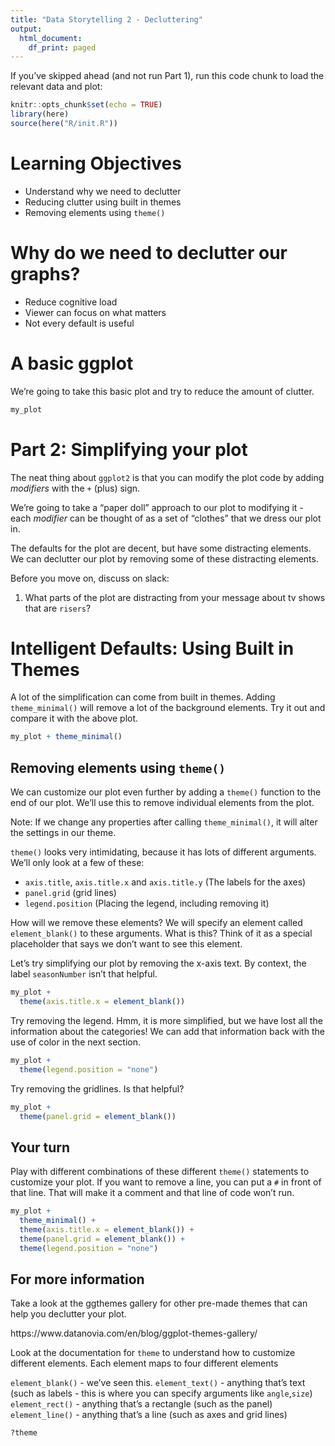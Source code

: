 ```yaml
---
title: "Data Storytelling 2 - Decluttering"
output:
  html_document:
    df_print: paged
---
```

If you've skipped ahead (and not run Part 1), run this code chunk to load the relevant data and plot:

```r
knitr::opts_chunk$set(echo = TRUE)
library(here)
source(here("R/init.R"))
```

# Learning Objectives

- Understand why we need to declutter
- Reducing clutter using built in themes
- Removing elements using `theme()`

# Why do we need to declutter our graphs?

- Reduce cognitive load
- Viewer can focus on what matters
- Not every default is useful

# A basic ggplot

We're going to take this basic plot and try to reduce the amount of clutter.

```r
my_plot
```

# Part 2: Simplifying your plot

The neat thing about `ggplot2` is that you can modify the plot code by adding *modifiers* with the `+` (plus) sign. 

We're going to take a "paper doll" approach to our plot to modifying it - each *modifier* can be thought of as a set of "clothes" that we dress our plot in. 

The defaults for the plot are decent, but have some distracting elements. We can declutter our plot by removing some of these distracting elements.

Before you move on, discuss on slack:

1) What parts of the plot are distracting from your message about tv shows that are `risers`?

# Intelligent Defaults: Using Built in Themes

A lot of the simplification can come from built in themes. Adding `theme_minimal()` will remove a lot of the background elements. Try it out and compare it with the above plot.

```r
my_plot + theme_minimal()
```

## Removing elements using `theme()`

We can customize our plot even further by adding a `theme()` function to the end of our plot. We'll use this to remove individual elements from the plot. 

Note: If we change any properties after calling `theme_minimal()`, it will alter the settings in our theme.

`theme()` looks very intimidating, because it has lots of different arguments. We'll only look at a few of these:

- `axis.title`, `axis.title.x` and `axis.title.y` (The labels for the axes)
- `panel.grid` (grid lines)
- `legend.position` (Placing the legend, including removing it)

How will we remove these elements? We will specify an element called `element_blank()` to these arguments. What is this? Think of it as a special placeholder that says we don't want to see this element.

Let's try simplifying our plot by removing the x-axis text. By context, the label `seasonNumber` isn't that helpful.

```r
my_plot + 
  theme(axis.title.x = element_blank())

```

Try removing the legend. Hmm, it is more simplified, but we have lost all the information about the categories! We can add that information back with the use of color in the next section.

```r
my_plot + 
  theme(legend.position = "none")
```

Try removing the gridlines. Is that helpful?

```r
my_plot + 
  theme(panel.grid = element_blank())
```

## Your turn

Play with different combinations of these different `theme()` statements to customize your plot. If you want to remove a line, you can put a `#` in front of that line. That will make it a comment and that line of code won't run.

```r
my_plot +
  theme_minimal() + 
  theme(axis.title.x = element_blank()) + 
  theme(panel.grid = element_blank()) + 
  theme(legend.position = "none")
```

## For more information

Take a look at the ggthemes gallery for other pre-made themes that can help you declutter your plot.

https://www.datanovia.com/en/blog/ggplot-themes-gallery/

Look at the documentation for `theme` to understand how to customize different elements. Each element maps to four different elements

`element_blank()` - we've seen this.
`element_text()` - anything that's text (such as labels - this is where you can specify arguments like `angle`,`size`)
`element_rect()` - anything that's a rectangle (such as the panel)
`element_line()` - anything that's a line (such as axes and grid lines)

```r
?theme
```


